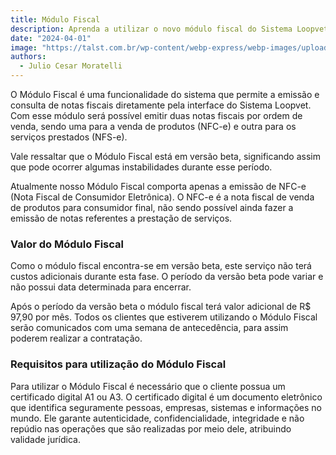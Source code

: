 ---
title: Módulo Fiscal
description: Aprenda a utilizar o novo módulo fiscal do Sistema Loopvet, que permite a emissão e consulta de notas fiscais diretamente pela interface do sistema.
date: "2024-04-01"
image: "https://talst.com.br/wp-content/webp-express/webp-images/uploads/2023/06/shutterstock_1889088070-1-scaled-1-1536x1024.jpg.webp"
authors:
  - Julio Cesar Moratelli
---

O Módulo Fiscal é uma funcionalidade do sistema que permite a emissão e consulta de notas fiscais diretamente pela interface do Sistema Loopvet. Com esse módulo será possível emitir duas notas fiscais por ordem de venda, sendo uma para a venda de produtos (NFC-e) e outra para os serviços prestados (NFS-e).

Vale ressaltar que o Módulo Fiscal está em versão beta, significando assim que pode ocorrer algumas instabilidades durante esse período.

Atualmente nosso Módulo Fiscal comporta apenas a emissão de NFC-e (Nota Fiscal de Consumidor Eletrônica). O NFC-e é a nota fiscal de venda de produtos para consumidor final, não sendo possível ainda fazer a emissão de notas referentes a prestação de serviços.

### Valor do Módulo Fiscal

Como o módulo fiscal encontra-se em versão beta, este serviço não terá custos adicionais durante esta fase. O período da versão beta pode variar e não possui data determinada para encerrar.

Após o período da versão beta o módulo fiscal terá valor adicional de R$ 97,90 por mês. Todos os clientes que estiverem utilizando o Módulo Fiscal serão comunicados com uma semana de antecedência, para assim poderem realizar a contratação.

### Requisitos para utilização do Módulo Fiscal

Para utilizar o Módulo Fiscal é necessário que o cliente possua um certificado digital A1 ou A3. O certificado digital é um documento eletrônico que identifica seguramente pessoas, empresas, sistemas e informações no mundo. Ele garante autenticidade, confidencialidade, integridade e não repúdio nas operações que são realizadas por meio dele, atribuindo validade jurídica.
